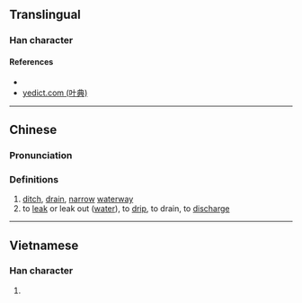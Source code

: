 {{character info/new}}
==Translingual==

===Han character===
{{Han char|rn=85|rad=水|as=04|sn=7|four=|canj=ENIN|ids=⿰氵予}}

====References====
* {{Han ref|kx=0609.090|dkj=17180|dj=1002.060|hdz=31576.040|uh=6C7F|ud=27775}}
* [http://yedict.com/htm/6C/6C7F.htm yedict.com (叶典)]

----

==Chinese==
{{zh-forms}}

===Pronunciation===
{{zh-pron
|m=xù
|c=zeoi6
|mc=
|oc=
|cat=n,v
}}

===Definitions===
{{zh-hanzi}}

# [[ditch]], [[drain]], [[narrow]] [[waterway]]
# to [[leak]] or leak out ([[water]]), to [[drip]], to drain, to [[discharge]]

----

==Vietnamese==

===Han character===
{{vi-readings|rs=水04|hanviet=dơ}}

# {{defn|lang=vi|sort=水04}}